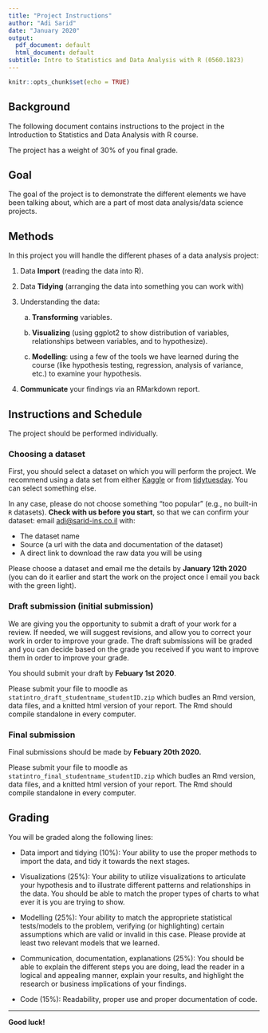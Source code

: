 ```yaml
---
title: "Project Instructions"
author: "Adi Sarid"
date: "January 2020"
output:
  pdf_document: default
  html_document: default
subtitle: Intro to Statistics and Data Analysis with R (0560.1823)
---
```


```r
knitr::opts_chunk$set(echo = TRUE)
```

## Background

The following document contains instructions to the project in the Introduction to Statistics and Data Analysis with R course.

The project has a weight of 30% of you final grade.

## Goal

The goal of the project is to demonstrate the different elements we have been talking about, which are a part of most data analysis/data science projects. 

## Methods

In this project you will handle the different phases of a data analysis project:

   1. Data **Import** (reading the data into R).
   
   2. Data **Tidying** (arranging the data into something you can work with)
   
   3. Understanding the data:
   
      a. **Transforming** variables.
      
      b. **Visualizing** (using ggplot2 to show distribution of variables, relationships between variables, and to hypothesize).
      
      c. **Modelling**: using a few of the tools we have learned during the course (like hypothesis testing, regression, analysis of variance, etc.) to examine your hypothesis.
      
   4. **Communicate** your findings via an RMarkdown report.
   
## Instructions and Schedule

The project should be performed individually.

### Choosing a dataset

First, you should select a dataset on which you will perform the project. We recommend using a data set from either [Kaggle](kaggle.com) or from [tidytuesday](https://github.com/rfordatascience/tidytuesday). You can select something else. 

In any case, please do not choose something "too popular" (e.g., no built-in `R` datasets). **Check with us before you start**, so that we can confirm your dataset: email [adi@sarid-ins.co.il](mailto:adi@sarid-ins.co.il) with:

   * The dataset name
   * Source (a url with the data and documentation of the dataset)
   * A direct link to download the raw data you will be using

Please choose a dataset and email me the details by **January 12th 2020** (you can do it earlier and start the work on the project once I email you back with the green light).

### Draft submission (initial submission)

We are giving you the opportunity to submit a draft of your work for a review. If needed, we will suggest revisions, and allow you to correct your work in order to improve your grade. The draft submissions will be graded and you can decide based on the grade you received if you want to improve them in order to improve your grade.

You should submit your draft by **Febuary 1st 2020**.

Please submit your file to moodle as `statintro_draft_studentname_studentID.zip` which budles an Rmd version, data files, and a knitted html version of your report. The Rmd should compile standalone in every computer.

### Final submission

Final submissions should be made by **Febuary 20th 2020.**

Please submit your file to moodle as `statintro_final_studentname_studentID.zip` which budles an Rmd version, data files, and a knitted html version of your report. The Rmd should compile standalone in every computer.

## Grading

You will be graded along the following lines:

   * Data import and tidying (10%): Your ability to use the proper methods to import the data, and tidy it towards the next stages.

   * Visualizations (25%): Your ability to utilize visualizations to articulate your hypothesis and to illustrate different patterns and relationships in the data. You should be able to match the proper types of charts to what ever it is you are trying to show. 
   
   * Modelling (25%): Your ability to match the appropriete statistical tests/models to the problem, verifying (or highlighting) certain assumptions which are valid or invalid in this case. Please provide at least two relevant models that we learned.
   
   * Communication, documentation, explanations (25%): You should be able to explain the different steps you are doing, lead the reader in a logical and appealing manner, explain your results, and highlight the research or business implications of your findings.
   
   * Code (15%): Readability, proper use and proper documentation of code.

***

**Good luck!**